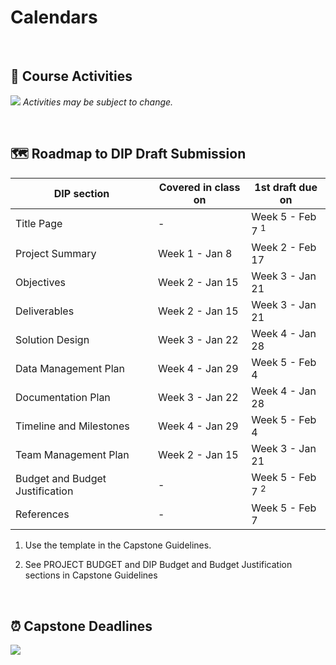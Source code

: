# Calendars

<br>

## 📝 Course Activities

![](/411a_winter/images/course_activities.png)
*Activities may be subject to change.*

<br>

## 🗺️ Roadmap to DIP Draft Submission

| DIP section      | Covered in class on | 1st draft due on |
| ---------------- | ------------------- | ---------------- | 
| Title Page               |  -              | Week 5 - Feb 7 ^1^  | 
| Project Summary          | Week 1 - Jan 8  | Week 2 - Feb 17 | 
| Objectives               | Week 2 - Jan 15 | Week 3 - Jan 21 | 
| Deliverables             | Week 2 - Jan 15 | Week 3 - Jan 21 | 
| Solution Design          | Week 3 - Jan 22 | Week 4 - Jan 28 |
| Data Management Plan     | Week 4 - Jan 29 | Week 5 - Feb 4  |
| Documentation Plan       | Week 3 - Jan 22 | Week 4 - Jan 28  | 
| Timeline and Milestones  | Week 4 - Jan 29 | Week 5 - Feb 4 |
| Team Management Plan     | Week 2 - Jan 15 | Week 3 - Jan 21 |
| Budget and Budget Justification | - | Week 5 - Feb 7 ^2^ | 
| References | - | Week 5 - Feb 7 | 


1. Use the template in the Capstone Guidelines.

2. See PROJECT BUDGET and DIP Budget and Budget Justification sections in Capstone Guidelines

<br>

## ⏰️ Capstone Deadlines

![](/411a_winter/images/411a_2025_deadlines1.png)